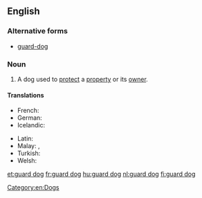 ==English==
{{wikipedia}}

===Alternative forms===
* [[guard-dog]]

===Noun===
{{en-noun|head=[[guard]] [[dog]]}}

# A dog used to [[protect]] a [[property]] or its [[owner]].

====Translations====
{{trans-top|dog used to protect a property or its owner}}
* French: {{t+|fr|chien de garde|m}}
* German: {{t|de|Wachhund|m}}
* Icelandic: {{t|is|varðhundur|m}}
{{trans-mid}}
* Latin: {{t|la|canis custos|m}}
* Malay: {{t|ms|anjing penjaga}}, {{t|ms|anjing pengawal}}
* Turkish: {{t|tr|bekçi köpeği}}
* Welsh: {{t|cy|gwarchodgi}}
{{trans-bottom}}

[[Category:en:Dogs]]

[[et:guard dog]]
[[fr:guard dog]]
[[hu:guard dog]]
[[nl:guard dog]]
[[fi:guard dog]]